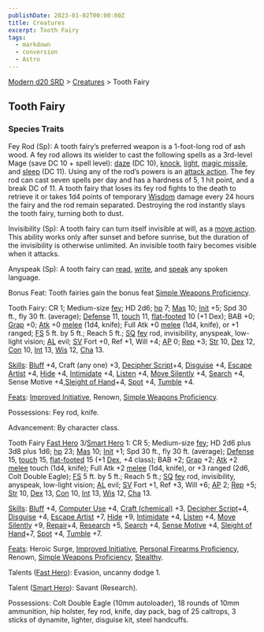 ```yaml
---
publishDate: 2023-01-02T00:00:00Z
title: Creatures
excerpt: Tooth Fairy
tags:
  - markdown
  - conversion
  - Astro
---
```


[Modern d20 SRD](/#modernD20) > [Creatures](modern-d20-srd-creatures-index) > Tooth Fairy

## Tooth Fairy

### Species Traits

Fey Rod (Sp): A tooth fairy’s preferred weapon is a 1-foot-long rod of ash
wood. A fey rod allows its wielder to cast the following spells as a 3rd-level Mage (save DC 10 + spell level): [daze](modern-d20-srd-fx-daze) (DC 10), [knock](modern-d20-srd-fx-knock), [light](modern-d20-srd-fx-light), [magic missile](modern-d20-srd-fx-magic-missile), and [sleep](modern-d20-srd-fx-sleep) (DC 11). Using any of the rod’s
powers is an [attack action](modern-d20-srd-combat-attack-actions). The fey rod can cast seven spells per day and has
a hardness of 5, 1 hit point, and a break DC of 11. A tooth fairy that loses
its fey rod fights to the death to retrieve it or takes 1d4 points of temporary [Wisdom](modern-d20-srd-basics-ability-scores) damage every 24 hours the fairy and the rod remain separated. Destroying the rod instantly slays the tooth fairy, turning both to dust.

Invisibility (Sp): A tooth fairy can turn itself invisible at will, as a [move action](modern-d20-srd-combat-move-actions). This ability works only after sunset and before sunrise, but the duration of the invisibility is otherwise unlimited. An invisible tooth fairy becomes visible when it attacks.

Anyspeak (Sp): A tooth fairy can [read](modern-d20-srd-skills-read-write-language), [write](modern-d20-srd-skills-read-write-language),
and [speak](modern-d20-srd-skills-speak-language) any spoken language.

Bonus Feat: Tooth fairies gain the bonus feat [Simple Weapons Proficiency](modern-d20-srd-feats-simple-weapons-proficiency).

Tooth Fairy: CR 1; Medium-size [fey](modern-d20-srd-creature-types-fey); HD 2d6; [hp](modern-d20-srd-combat-hit-points) 7; [Mas](modern-d20-srd-creatures-creature-overview) 10; [Init](modern-d20-srd-combat-initiative) +5; Spd 30 ft., fly 30 ft. (average); [Defense](modern-d20-srd-combat-defense) 11, [touch](modern-d20-srd-combat-attack-actions) 11, [flat-footed](modern-d20-srd-combat-surprise) 10 (+1 Dex); BAB +0; [Grap](modern-d20-srd-combat-grapple) +0; [Atk](modern-d20-srd-combat-attack-roll) +0 [melee](modern-d20-srd-combat-attack-roll) (1d4, knife); Full Atk +0 [melee](modern-d20-srd-combat-attack-roll) (1d4, knife), or +1 ranged; [FS](modern-d20-srd-creatures-creature-overview) 5 ft. by 5 ft.; Reach 5 ft.; [SQ](modern-d20-srd-creatures-creature-overview) [fey](modern-d20-srd-creature-types-fey) rod, invisibility, anyspeak, low-light vision; [AL](modern-d20-srd-basics-allegiances) evil; [SV](modern-d20-srd-basics-saving-throws) Fort +0, Ref +1, Will +4; [AP](modern-d20-srd-creatures-creature-overview) 0; [Rep](modern-d20-srd-creatures-creature-overview) +3; [Str](modern-d20-srd-basics-ability-scores) 10, [Dex](modern-d20-srd-basics-ability-scores) 12, [Con](modern-d20-srd-basics-ability-scores) 10, [Int](modern-d20-srd-basics-ability-scores) 13, [Wis](modern-d20-srd-basics-ability-scores) 12, [Cha](modern-d20-srd-basics-ability-scores) 13.

[Skills](modern-d20-srd-skills-index): [Bluff](modern-d20-srd-skills-bluff) +4, Craft (any one) +3, [Decipher Script](modern-d20-srd-skills-decipher-script)+4, [Disguise](modern-d20-srd-skills-disguise) +4, [Escape Artist](modern-d20-srd-skills-escape-artist) +4, [Hide](modern-d20-srd-skills-hide) +4, [Intimidate](modern-d20-srd-skills-intimidate) +4, [Listen](modern-d20-srd-skills-listen) +4, [Move Silently](modern-d20-srd-skills-move-silently) +4, [Search](modern-d20-srd-skills-search) +4, Sense Motive +4,[Sleight of Hand](modern-d20-srd-skills-sleight-of-hand)+4, [Spot](modern-d20-srd-skills-spot) +4, [Tumble](modern-d20-srd-skills-tumble) +4.

[Feats](modern-d20-srd-feats-index): [Improved Initiative](modern-d20-srd-feats-improved-initiative), Renown, [Simple Weapons Proficiency](modern-d20-srd-feats-simple-weapons-proficiency).

Possessions: Fey rod, knife.

Advancement: By character class.

Tooth Fairy [Fast Hero](modern-d20-srd-classes-basic-fast-hero) 3/[Smart Hero](modern-d20-srd-classes-basic-smart-hero) 1: CR 5; Medium-size [fey](modern-d20-srd-creature-types-fey); HD 2d6 plus 3d8 plus 1d6; [hp](modern-d20-srd-combat-hit-points) 23; [Mas](modern-d20-srd-creatures-creature-overview) 10; [Init](modern-d20-srd-combat-initiative) +1; Spd 30 ft., fly 30 ft. (average); [Defense](modern-d20-srd-combat-defense) 15, [touch](modern-d20-srd-combat-attack-actions) 15, [flat-footed](modern-d20-srd-combat-surprise) 15 (+1 [Dex](modern-d20-srd-basics-ability-scores), +4 class); BAB +2; [Grap](modern-d20-srd-combat-grapple) +2; [Atk](modern-d20-srd-combat-attack-roll) +2 [melee](modern-d20-srd-combat-attack-roll) touch (1d4, knife); Full Atk +2 [melee](modern-d20-srd-combat-attack-roll) (1d4, knife), or +3 ranged (2d6, Colt Double Eagle); [FS](modern-d20-srd-creatures-creature-overview) 5 ft. by 5 ft.; Reach 5 ft.; [SQ](modern-d20-srd-creatures-creature-overview) [fey](modern-d20-srd-creature-types-fey) rod, invisibility, anyspeak, low-light vision; [AL](modern-d20-srd-basics-allegiances) evil; [SV](modern-d20-srd-basics-saving-throws) Fort +1, Ref +3, Will +6; [AP](modern-d20-srd-creatures-creature-overview) 2; [Rep](modern-d20-srd-creatures-creature-overview) +5; [Str](modern-d20-srd-basics-ability-scores) 10, [Dex](modern-d20-srd-basics-ability-scores) 13, [Con](modern-d20-srd-basics-ability-scores) 10, [Int](modern-d20-srd-basics-ability-scores) 13, [Wis](modern-d20-srd-basics-ability-scores) 12, [Cha](modern-d20-srd-basics-ability-scores) 13.

[Skills](modern-d20-srd-skills-index): [Bluff](modern-d20-srd-skills-bluff) +4, [Computer Use](modern-d20-srd-skills-computer-use) +4, [Craft (chemical)](modern-d20-srd-skills-craft-chemical) +3, [Decipher Script](modern-d20-srd-skills-decipher-script)+4, [Disguise](modern-d20-srd-skills-disguise) +4, [Escape Artist](modern-d20-srd-skills-escape-artist) +7, [Hide](modern-d20-srd-skills-hide) +9, [Intimidate](modern-d20-srd-skills-intimidate) +4, [Listen](modern-d20-srd-skills-listen) +4, [Move Silently](modern-d20-srd-skills-move-silently) +9, [Repair](modern-d20-srd-skills-repair)+4, [Research](modern-d20-srd-skills-research) +5, [Search](modern-d20-srd-skills-search) +4, [Sense Motive](modern-d20-srd-skills-sense-motive) +4, [Sleight of Hand](modern-d20-srd-skills-sleight-of-hand)+7, [Spot](modern-d20-srd-skills-spot) +4, [Tumble](modern-d20-srd-skills-tumble) +7.

[Feats](modern-d20-srd-feats-index): Heroic Surge, [Improved Initiative](modern-d20-srd-feats-improved-initiative), [Personal Firearms Proficiency](modern-d20-srd-feats-personal-firearms-proficiency), Renown, [Simple Weapons Proficiency](modern-d20-srd-feats-simple-weapons-proficiency), [Stealthy](modern-d20-srd-feats-stealthy).

Talents ([Fast Hero](modern-d20-srd-classes-basic-fast-hero)): Evasion, uncanny dodge 1.

Talent ([Smart Hero](modern-d20-srd-classes-basic-smart-hero)): Savant (Research).

Possessions: Colt Double Eagle (10mm autoloader), 18 rounds of 10mm ammunition,
hip holster, fey rod, knife, day pack, bag of 25 caltrops, 3 sticks of dynamite, lighter, disguise kit, steel handcuffs.

